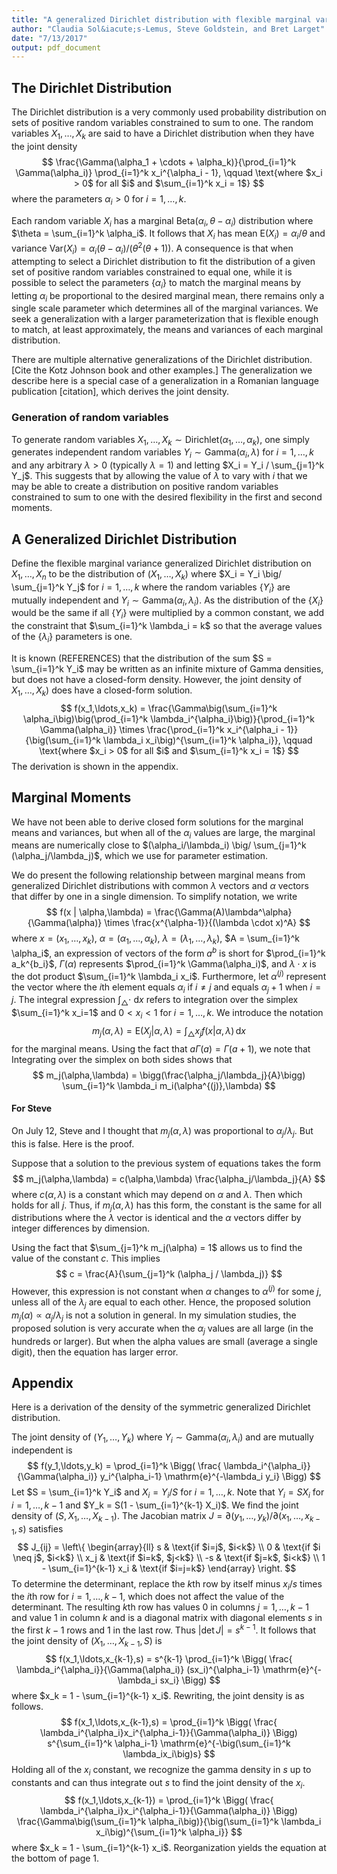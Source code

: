 ```yaml
---
title: "A generalized Dirichlet distribution with flexible marginal variances"
author: "Claudia Sol&iacute;s-Lemus, Steve Goldstein, and Bret Larget"
date: "7/13/2017"
output: pdf_document
---
```


## The Dirichlet Distribution

The Dirichlet distribution is a very commonly used probability distribution
on sets of positive random variables constrained to sum to one.
The random variables $X_1,\ldots,X_k$ are said to have a Dirichlet distribution
when they have the joint density
$$
\frac{\Gamma(\alpha_1 + \cdots + \alpha_k)}{\prod_{i=1}^k \Gamma(\alpha_i)} \prod_{i=1}^k x_i^{\alpha_i - 1}, \qquad \text{where $x_i > 0$ for all $i$ and $\sum_{i=1}^k x_i = 1$}
$$
where the parameters $\alpha_i > 0$ for $i=1,\ldots,k$.

Each random variable $X_i$ has a marginal $\text{Beta}(\alpha_i,\theta-\alpha_i)$ distribution
where $\theta = \sum_{i=1}^k \alpha_i$.
It follows that $X_i$ has mean $\mathsf{E}(X_i) = \alpha_i/\theta$
and variance $\mathsf{Var}(X_i) = \alpha_i(\theta-\alpha_i) / ( \theta^2(\theta+1) )$.
A consequence is that when attempting to select a Dirichlet distribution to fit the distribution
of a given set of positive random variables constrained to equal one,
while it is possible to select the parameters $\{\alpha_i\}$ to match the marginal means
by letting $\alpha_i$ be proportional to the desired marginal mean,
there remains only a single scale parameter which determines all of the marginal variances.
We seek a generalization with a larger parameterization that is flexible enough to match,
at least approximately,
the means and variances of each marginal distribution.

There are multiple alternative generalizations of the Dirichlet distribution.
[Cite the Kotz Johnson book and other examples.]
The generalization we describe here is a special case of a generalization in a Romanian language publication [citation],
which derives the joint density.

### Generation of random variables

To generate random variables $X_1,\ldots,X_k \sim \text{Dirichlet}(\alpha_1,\ldots,\alpha_k)$,
one simply generates independent random variables $Y_i \sim \text{Gamma}(\alpha_i,\lambda)$
for $i=1,\ldots,k$ and any arbitrary $\lambda>0$ (typically $\lambda=1$)
and letting $X_i = Y_i / \sum_{j=1}^k Y_j$.
This suggests that by allowing the value of $\lambda$ to vary with $i$
that we may be able to create a distribution on positive random variables
constrained to sum to one
with the desired flexibility in the first and second moments.

## A Generalized Dirichlet Distribution

Define the flexible marginal variance generalized Dirichlet distribution on $X_1,\ldots,X_n$
to be the distribution of $(X_1,\ldots,X_k)$
where $X_i = Y_i \big/ \sum_{j=1}^k Y_j$ for $i=1,\ldots,k$
where the random variables $\{Y_i\}$ are mutually independent
and $Y_i \sim \text{Gamma}(\alpha_i,\lambda_i)$.
As the distribution of the $\{X_i\}$ would be the same if all $\{Y_i\}$ were multiplied by a common constant,
we add the constraint that $\sum_{i=1}^k \lambda_i = k$
so that the average values of the $\{\lambda_i\}$ parameters is one.

It is known (REFERENCES) that the distribution of the sum $S = \sum_{i=1}^k Y_i$
may be written as an infinite mixture of Gamma densities,
but does not have a closed-form density.
However,
the joint density of $X_1,\ldots,X_k)$ does have a closed-form solution.
$$
f(x_1,\ldots,x_k) = \frac{\Gamma\big(\sum_{i=1}^k \alpha_i\big)\big(\prod_{i=1}^k \lambda_i^{\alpha_i}\big)}{\prod_{i=1}^k \Gamma(\alpha_i)} \times \frac{\prod_{i=1}^k x_i^{\alpha_i - 1}}{\big(\sum_{i=1}^k \lambda_i x_i\big)^{\sum_{i=1}^k \alpha_i}}, \qquad \text{where $x_i > 0$ for all $i$ and $\sum_{i=1}^k x_i = 1$}
$$
The derivation is shown in the appendix.

## Marginal Moments

We have not been able to derive closed form solutions for the marginal means and variances,
but when all of the $\alpha_i$ values are large,
the marginal means are numerically close to $(\alpha_i/\lambda_i) \big/ \sum_{j=1}^k (\alpha_j/\lambda_j)$,
which we use for parameter estimation.

We do present the following relationship between marginal means from generalized Dirichlet distributions with common $\lambda$ vectors and $\alpha$ vectors that differ by one in a single dimension.
To simplify notation,
we write
$$
f(x | \alpha,\lambda) = 
\frac{\Gamma(A)\lambda^\alpha}{\Gamma(\alpha)} \times \frac{x^{\alpha-1}}{(\lambda \cdot x)^A}
$$
where $x=(x_1,\ldots,x_k)$,
$\alpha=(\alpha_1,\ldots,\alpha_k)$,
$\lambda=(\lambda_1,\ldots,\lambda_k)$,
$A = \sum_{i=1}^k \alpha_i$,
an expression of vectors of the form $a^b$
is short for $\prod_{i=1}^k a_k^{b_i}$,
$\Gamma(\alpha)$ represents $\prod_{i=1}^k \Gamma(\alpha_i)$,
and $\lambda \cdot x$ is the dot product $\sum_{i=1}^k \lambda_i x_i$.
Furthermore,
let $\alpha^{(j)}$ represent the vector
where the $i$th element equals $\alpha_i$ if $i \neq j$ and equals $\alpha_j + 1$
when $i=j$.
The integral expression $\int_{\triangle} \cdot\ \mathrm{d}x$
refers to integration over the simplex $\sum_{i=1}^k x_i=1$ and $0 < x_i < 1$ for $i=1,\ldots,k$.
We introduce the notation
$$
m_j(\alpha,\lambda) = \mathsf{E}(X_j | \alpha,\lambda) = \int_{\triangle} x_j f(x|\alpha,\lambda) \, \mathrm{d}x
$$
for the marginal means.
Using the fact that $a\Gamma(a) = \Gamma(a+1)$,
we note that
\begin{eqnarray*}
x_j f(x | \alpha,\lambda) & = &
\frac{(\Gamma(A+1)/A)(\lambda^{\alpha^{(j)}}/\lambda_j)}{\Gamma(\alpha^{(j)})/\alpha_j} \times \frac{x^{\alpha^{(j)}-1}(\lambda \cdot x)}{(\lambda \cdot x)^{A+1}} \\
& = & \bigg(\frac{\alpha_j/\lambda_j}{A}\bigg) (\lambda \cdot x) f(x | \alpha^{(j)},\lambda)
\end{eqnarray*}
Integrating over the simplex on both sides shows that
$$
m_j(\alpha,\lambda) = \bigg(\frac{\alpha_j/\lambda_j}{A}\bigg) \sum_{i=1}^k \lambda_i m_i(\alpha^{(j)},\lambda)
$$

#### For Steve

On July 12, Steve and I thought that $m_j(\alpha,\lambda)$ was proportional to $\alpha_j/\lambda_j$. But this is false. Here is the proof.

Suppose that a solution to the previous system of equations takes the form
$$
m_j(\alpha,\lambda) = c(\alpha,\lambda) \frac{\alpha_j/\lambda_j}{A}
$$
where $c(\alpha,\lambda)$ is a constant which may depend on $\alpha$ and $\lambda$.
Then
\begin{eqnarray*}
 c(\alpha,\lambda) \frac{\alpha_j/\lambda_j}{A} & = & \bigg(\frac{\alpha_j/\lambda_j}{A}\bigg) \bigg(\sum_{i \neq j} \lambda_i  c(\alpha^{(j)},\lambda) \frac{\alpha_i/\lambda_i}{A+1} + \lambda_j c(\alpha^{(j)},\lambda) \frac{(\alpha_j+1)/\lambda_j}{A+1}\bigg) \\
& = & c(\alpha^{(j)},\lambda) \frac{\alpha_j/\lambda_j}{A} \frac{\sum_{i=1}^k \alpha_i + 1}{A+1} \\
& = &  c(\alpha^{(j)},\lambda) \frac{\alpha_j/\lambda_j}{A}
\end{eqnarray*}
which holds for all $j$.
Thus,
if $m_j(\alpha,\lambda)$ has this form,
the constant is the same for all distributions where the $\lambda$ vector is identical and the $\alpha$ vectors differ by integer differences by dimension.

Using the fact that $\sum_{j=1}^k m_j(\alpha) = 1$ allows us to find the value of the constant $c$.
\begin{eqnarray*}
1 & = & \sum_{j=1}^k m_j(\alpha) \\
& = & \sum_{j=1}^k \frac{c \alpha_j / \lambda_j}{A}
\end{eqnarray*}
This implies
$$
c = \frac{A}{\sum_{j=1}^k (\alpha_j / \lambda_j)}
$$
However,
this expression is not constant when $\alpha$ changes to $\alpha^{(j)}$ for some $j$,
unless all of the $\lambda_j$ are equal to each other.
Hence,
the proposed solution $m_j(\alpha) \propto \alpha_j / \lambda_j$ is not a solution in general.
In my simulation studies,
the proposed solution is very accurate when the $\alpha_j$ values are all large (in the hundreds or larger).
But when the alpha values are small (average a single digit),
then the equation has larger error.

## Appendix

Here is a derivation of the density of the symmetric generalized Dirichlet distribution.

The joint density of $(Y_1,\ldots,Y_k)$ where $Y_i \sim \text{Gamma}(\alpha_i,\lambda_i)$ and are mutually independent is
$$
f(y_1,\ldots,y_k) = \prod_{i=1}^k \Bigg( \frac{ \lambda_i^{\alpha_i}}{\Gamma(\alpha_i)} y_i^{\alpha_i-1} \mathrm{e}^{-\lambda_i y_i} \Bigg)
$$
Let $S = \sum_{i=1}^k Y_i$ and $X_i = Y_i / S$ for $i=1,\ldots,k$.
Note that $Y_i = SX_i$ for $i=1,\ldots,k-1$ and $Y_k = S(1 - \sum_{i=1}^{k-1} X_i)$.
We find the joint density of $(S,X_1,\ldots,X_{k-1})$.
The Jacobian matrix $J = \partial(y_1,\ldots,y_k)/\partial(x_1,\ldots,x_{k-1},s)$
satisfies
$$
J_{ij} = \left\{
\begin{array}{ll}
s & \text{if $i=j$, $i<k$} \\
0 & \text{if $i \neq j$, $i<k$} \\
x_j & \text{if $i=k$, $j<k$} \\
-s & \text{if $j=k$, $i<k$} \\
1 - \sum_{i=1}^{k-1} x_i & \text{if $i=j=k$}
\end{array}
\right.
$$
To determine the determinant,
replace the $k$th row by itself minus $x_i/s$ times the $i$th row
for $i=1,\ldots,k-1$,
which does not affect the value of the determinant.
The resulting $k$th row has values 0 in columns $j=1,\ldots,k-1$ and value 1
in column $k$ and is a diagonal matrix with diagonal elements $s$ in the first $k-1$ rows and 1 in the last row.
Thus $|\det J| = s^{k-1}$.
It follows that the joint density of $(X_1,\ldots,X_{k-1},S)$ is
$$
f(x_1,\ldots,x_{k-1},s) = s^{k-1} \prod_{i=1}^k \Bigg( \frac{ \lambda_i^{\alpha_i}}{\Gamma(\alpha_i)} (sx_i)^{\alpha_i-1} \mathrm{e}^{-\lambda_i sx_i} \Bigg)
$$
where $x_k = 1 - \sum_{i=1}^{k-1} x_i$.
Rewriting, the joint density is as follows.
$$
f(x_1,\ldots,x_{k-1},s) =  \prod_{i=1}^k \Bigg( \frac{ \lambda_i^{\alpha_i}x_i^{\alpha_i-1}}{\Gamma(\alpha_i)} \Bigg)
s^{\sum_{i=1}^k \alpha_i-1} \mathrm{e}^{-\big(\sum_{i=1}^k \lambda_ix_i\big)s}
$$
Holding all of the $x_i$ constant,
we recognize the gamma density in $s$
up to constants and can thus integrate out $s$ to find the joint density of the $x_i$.
$$
f(x_1,\ldots,x_{k-1}) = \prod_{i=1}^k \Bigg( \frac{ \lambda_i^{\alpha_i}x_i^{\alpha_i-1}}{\Gamma(\alpha_i)} \Bigg) \frac{\Gamma\big(\sum_{i=1}^k \alpha_i\big)}{\big(\sum_{i=1}^k \lambda_i x_i\big)^{\sum_{i=1}^k \alpha_i}}
$$
where $x_k = 1 - \sum_{i=1}^{k-1} x_i$.
Reorganization yields the equation at the bottom of page 1.